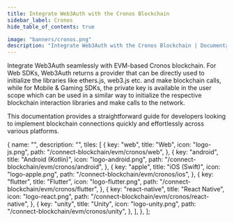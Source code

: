 ```yaml
---
title: Integrate Web3Auth with the Cronos Blockchain
sidebar_label: Cronos
hide_table_of_contents: true

image: "banners/cronos.png"
description: "Integrate Web3Auth with the Cronos Blockchain | Documentation - Web3Auth"
---
```



<SEO
  title="Integrate Web3Auth with the Cronos Blockchain"
  description="Integrate Web3Auth with the Cronos Blockchain | Documentation - Web3Auth"
  image="https://web3auth.io/docs/banners/cronos.png"
  slug="/connect-blockchain/evm/cronos"
/>

Integrate Web3Auth seamlessly with EVM-based Cronos blockchain. For Web SDKs, Web3Auth returns a
provider that can be directly used to initialize the libraries like ethers.js, web3.js etc. and make
blockchain calls, while for Mobile & Gaming SDKs, the private key is available in the user scope
which can be used in a similar way to initialize the respective blockchain interaction libraries and
make calls to the network.

This documentation provides a straightforward guide for developers looking to implement blockchain
connections quickly and effortlessly across various platforms.

  {
    name: "",
    description: "",
    tiles: [
      {
        key: "web",
        title: "Web",
        icon: "logo-js.png",
        path: "/connect-blockchain/evm/cronos/web",
      },
      {
        key: "android",
        title: "Android (Kotlin)",
        icon: "logo-android.png",
        path: "/connect-blockchain/evm/cronos/android",
      },
      {
        key: "apple",
        title: "iOS (Swift)",
        icon: "logo-apple.png",
        path: "/connect-blockchain/evm/cronos/ios",
      },
      {
        key: "flutter",
        title: "Flutter",
        icon: "logo-flutter.png",
        path: "/connect-blockchain/evm/cronos/flutter",
      },
      {
        key: "react-native",
        title: "React Native",
        icon: "logo-react.png",
        path: "/connect-blockchain/evm/cronos/react-native",
      },
      {
        key: "unity",
        title: "Unity",
        icon: "logo-unity.png",
        path: "/connect-blockchain/evm/cronos/unity",
      },
    ],
  },
];

<Tiles tileGroups={Cronos} />
